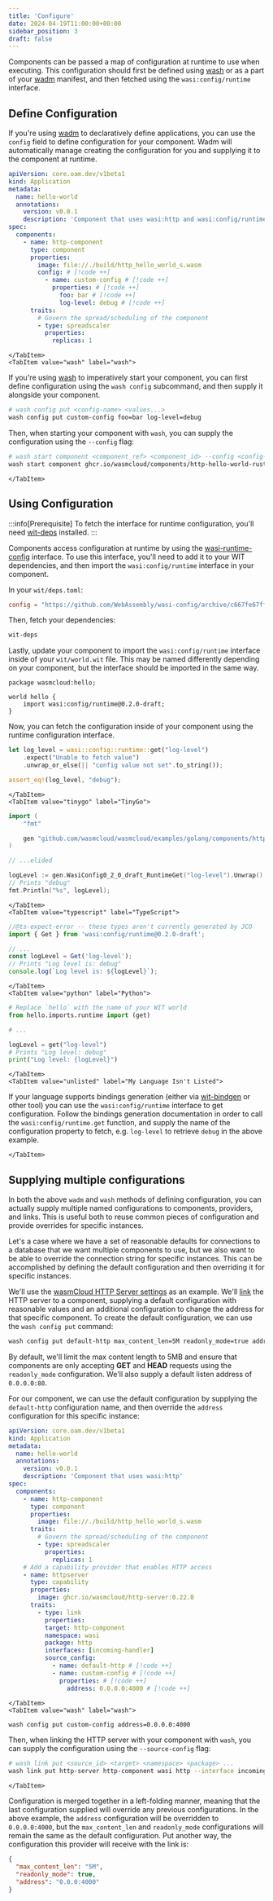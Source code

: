 ```yaml
---
title: 'Configure'
date: 2024-04-19T11:00:00+00:00
sidebar_position: 3
draft: false
---
```



Components can be passed a map of configuration at runtime to use when executing. This configuration should first be defined using [wash](/docs/ecosystem/wash/) or as a part of your [wadm](/docs/ecosystem/wadm/) manifest, and then fetched using the `wasi:config/runtime` interface.

## Define Configuration

<Tabs groupId="tool" queryString>
    <TabItem value="wadm" label="wadm" default>

If you're using [wadm](/docs/ecosystem/wadm/) to declaratively define applications, you can use the `config` field to define configuration for your component. Wadm will automatically manage creating the configuration for you and supplying it to the component at runtime.

```yaml
apiVersion: core.oam.dev/v1beta1
kind: Application
metadata:
  name: hello-world
  annotations:
    version: v0.0.1
    description: 'Component that uses wasi:http and wasi:config/runtime'
spec:
  components:
    - name: http-component
      type: component
      properties:
        image: file://./build/http_hello_world_s.wasm
        config: # [!code ++]
          - name: custom-config # [!code ++]
            properties: # [!code ++]
              foo: bar # [!code ++]
              log-level: debug # [!code ++]
      traits:
        # Govern the spread/scheduling of the component
        - type: spreadscaler
          properties:
            replicas: 1
```

    </TabItem>
    <TabItem value="wash" label="wash">

If you're using [wash](/docs/ecosystem/wash/) to imperatively start your component, you can first define configuration using the `wash config` subcommand, and then supply it alongside your component.

```bash
# wash config put <config-name> <values...>
wash config put custom-config foo=bar log-level=debug
```

Then, when starting your component with `wash`, you can supply the configuration using the `--config` flag:

```bash
# wash start component <component_ref> <component_id> --config <config-name>
wash start component ghcr.io/wasmcloud/components/http-hello-world-rust:0.1.0 hello --config custom-config
```

    </TabItem>

</Tabs>

## Using Configuration

:::info[Prerequisite]
To fetch the interface for runtime configuration, you'll need [wit-deps](https://github.com/bytecodealliance/wit-deps) installed.
:::

Components access configuration at runtime by using the [wasi-runtime-config](https://github.com/WebAssembly/wasi-runtime-config) interface. To use this interface, you'll need to add it to your WIT dependencies, and then import the `wasi:config/runtime` interface in your component.

In your `wit/deps.toml`:

```toml
config = "https://github.com/WebAssembly/wasi-config/archive/c667fe67ffa158925511810775155af582d22928.tar.gz"
```

Then, fetch your dependencies:

```bash
wit-deps
```

Lastly, update your component to import the `wasi:config/runtime` interface inside of your `wit/world.wit` file. This may be named differently depending on your component, but the interface should be imported in the same way.

```wit
package wasmcloud:hello;

world hello {
    import wasi:config/runtime@0.2.0-draft;
}
```

Now, you can fetch the configuration inside of your component using the runtime configuration interface.

<Tabs groupId="lang" queryString>
    <TabItem value="rust" label="Rust" default>

```rust
let log_level = wasi::config::runtime::get("log-level")
    .expect("Unable to fetch value")
    .unwrap_or_else(|| "config value not set".to_string());

assert_eq!(log_level, "debug");
```

    </TabItem>
    <TabItem value="tinygo" label="TinyGo">

```go
import (
	"fmt"

	gen "github.com/wasmcloud/wasmcloud/examples/golang/components/http-hello-world/gen"
)

// ...elided

logLevel := gen.WasiConfig0_2_0_draft_RuntimeGet("log-level").Unwrap().Unwrap()
// Prints "debug"
fmt.Println("%s", logLevel);
```

    </TabItem>
    <TabItem value="typescript" label="TypeScript">

```typescript
//@ts-expect-error -- these types aren't currently generated by JCO
import { Get } from 'wasi:config/runtime@0.2.0-draft';

// ...
const logLevel = Get('log-level');
// Prints "Log level is: debug"
console.log(`Log level is: ${logLevel}`);
```

    </TabItem>
    <TabItem value="python" label="Python">

```python
# Replace `hello` with the name of your WIT world
from hello.imports.runtime import (get)

# ...

logLevel = get("log-level")
# Prints "Log level: debug"
print("Log level: {logLevel}")
```

    </TabItem>
    <TabItem value="unlisted" label="My Language Isn't Listed">

If your language supports bindings generation (either via [wit-bindgen](https://github.com/bytecodealliance/wit-bindgen) or other tool) you can use the `wasi:config/runtime` interface to get configuration. Follow the bindings generation documentation in order to call the `wasi:config/runtime.get` function, and supply the name of the configuration property to fetch, e.g. `log-level` to retrieve `debug` in the above example.

    </TabItem>

</Tabs>

## Supplying multiple configurations

In both the above `wadm` and `wash` methods of defining configuration, you can actually supply multiple named configurations to components, providers, and links. This is useful both to reuse common pieces of configuration and provide overrides for specific instances.

Let's a case where we have a set of reasonable defaults for connections to a database that we want multiple components to use, but we also want to be able to override the connection string for specific instances. This can be accomplished by defining the default configuration and then overriding it for specific instances.

We'll use the [wasmCloud HTTP Server settings](https://github.com/wasmCloud/wasmCloud/blob/main/crates/provider-http-server/settings.md) as an example. We'll [link](/docs/concepts/linking-components/) the HTTP server to a component, supplying a default configuration with reasonable values and an additional configuration to change the address for that specific component. To create the default configuration, we can use the `wash config put` command:

```bash
wash config put default-http max_content_len=5M readonly_mode=true address=0.0.0.0:80
```

By default, we'll limit the max content length to 5MB and ensure that components are only accepting **GET** and **HEAD** requests using the `readonly_mode` configuration. We'll also supply a default listen address of `0.0.0.0:80`.

For our component, we can use the default configuration by supplying the `default-http` configuration name, and then override the `address` configuration for this specific instance:

<Tabs groupId="tool" queryString>
    <TabItem value="wadm" label="wadm" default>

```yaml
apiVersion: core.oam.dev/v1beta1
kind: Application
metadata:
  name: hello-world
  annotations:
    version: v0.0.1
    description: 'Component that uses wasi:http'
spec:
  components:
    - name: http-component
      type: component
      properties:
        image: file://./build/http_hello_world_s.wasm
      traits:
        # Govern the spread/scheduling of the component
        - type: spreadscaler
          properties:
            replicas: 1
    # Add a capability provider that enables HTTP access
    - name: httpserver
      type: capability
      properties:
        image: ghcr.io/wasmcloud/http-server:0.22.0
      traits:
        - type: link
          properties:
          target: http-component
          namespace: wasi
          package: http
          interfaces: [incoming-handler]
          source_config:
            - name: default-http # [!code ++]
            - name: custom-config # [!code ++]
              properties: # [!code ++]
                address: 0.0.0.0:4000 # [!code ++]
```

    </TabItem>
    <TabItem value="wash" label="wash">

```bash
wash config put custom-config address=0.0.0.0:4000
```

Then, when linking the HTTP server with your component with `wash`, you can supply the configuration using the `--source-config` flag:

```bash
# wash link put <source_id> <target> <namespace> <package> ...
wash link put http-server http-component wasi http --interface incoming-handler --source-config default-http --source-config custom-config
```

    </TabItem>

</Tabs>

Configuration is merged together in a left-folding manner, meaning that the last configuration supplied will override any previous configurations. In the above example, the `address` configuration will be overridden to `0.0.0.0:4000`, but the `max_content_len` and `readonly_mode` configurations will remain the same as the default configuration. Put another way, the configuration this provider will receive with the link is:

```json
{
  "max_content_len": "5M",
  "readonly_mode": true,
  "address": "0.0.0:4000"
}
```
